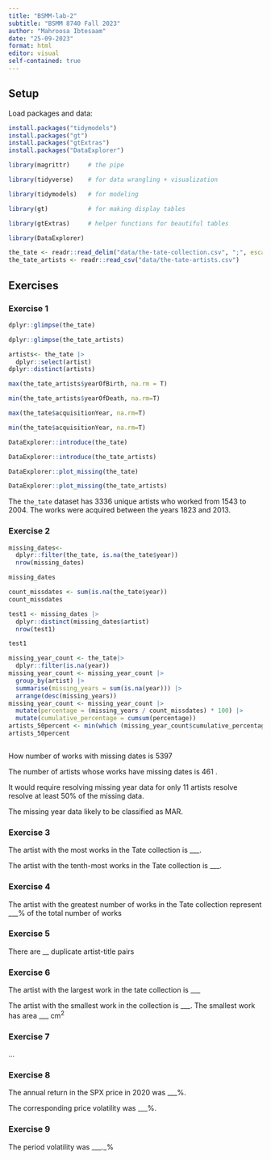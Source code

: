 ```yaml
---
title: "BSMM-lab-2"
subtitle: "BSMM 8740 Fall 2023"
author: "Mahroosa Ibtesaam"
date: "25-09-2023"
format: html
editor: visual
self-contained: true
---
```


## Setup

Load packages and data:

```r
install.packages("tidymodels")
install.packages("gt")
install.packages("gtExtras")
install.packages("DataExplorer")
```

```r
library(magrittr)     # the pipe
```

```r
library(tidyverse)    # for data wrangling + visualization
```

```r
library(tidymodels)   # for modeling
```

```r
library(gt)           # for making display tables
```

```r
library(gtExtras)     # helper functions for beautiful tables
```

```r
library(DataExplorer) 
```

```r
the_tate <- readr::read_delim("data/the-tate-collection.csv", ";", escape_double = FALSE, trim_ws = TRUE)
the_tate_artists <- readr::read_csv("data/the-tate-artists.csv")
```

## Exercises

### Exercise 1

```r
dplyr::glimpse(the_tate)
```

```r
dplyr::glimpse(the_tate_artists)
```

```r
artists<- the_tate |>
  dplyr::select(artist)  
dplyr::distinct(artists)
```

```r
max(the_tate_artists$yearOfBirth, na.rm = T)
```

```r
min(the_tate_artists$yearOfDeath, na.rm=T)
```

```r
max(the_tate$acquisitionYear, na.rm=T)
```

```r
min(the_tate$acquisitionYear, na.rm=T)
```

```r
DataExplorer::introduce(the_tate)
```

```r
DataExplorer::introduce(the_tate_artists)
```

```r
DataExplorer::plot_missing(the_tate)
```

```r
DataExplorer::plot_missing(the_tate_artists)
```

The `the_tate` dataset has 3336 unique artists who worked from 1543 to 2004. The works were acquired between the years 1823 and 2013.

### Exercise 2

```r
missing_dates<-
  dplyr::filter(the_tate, is.na(the_tate$year))
  nrow(missing_dates)
```

```r
missing_dates
```

```r
count_missdates <- sum(is.na(the_tate$year))
count_missdates
```

```r
test1 <- missing_dates |>
  dplyr::distinct(missing_dates$artist)
  nrow(test1)
```

```r
test1
```

```r
missing_year_count <- the_tate|>
  dplyr::filter(is.na(year)) 
missing_year_count <- missing_year_count |>
  group_by(artist) |>
  summarise(missing_years = sum(is.na(year))) |>
  arrange(desc(missing_years))
missing_year_count <- missing_year_count |>
  mutate(percentage = (missing_years / count_missdates) * 100) |>
  mutate(cumulative_percentage = cumsum(percentage))
artists_50percent <- min(which (missing_year_count$cumulative_percentage >= 50))
artists_50percent
```

```r

```

How number of works with missing dates is 5397

The number of artists whose works have missing dates is 461 .

It would require resolving missing year data for only 11 artists resolve resolve at least 50% of the missing data.

The missing year data likely to be classified as MAR.

### Exercise 3

The artist with the most works in the Tate collection is \_\_\_.

The artist with the tenth-most works in the Tate collection is \_\_\_.

### Exercise 4

The artist with the greatest number of works in the Tate collection represent \_\_\_% of the total number of works

### Exercise 5

There are \_\_ duplicate artist-title pairs

### Exercise 6

The artist with the largest work in the tate collection is \_\_\_

The artist with the smallest work in the collection is \_\_\_. The smallest work has area \_\_\_ $\text{cm}^2$

### Exercise 7

...

### Exercise 8

The annual return in the SPX price in 2020 was \_\_\_%.

The corresponding price volatility was \_\_\_%.

### Exercise 9

The period volatility was \_\_\_.\_%

### 
